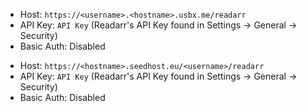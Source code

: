 
<Tabs>

<TabItem value="ultra-readarr" label="Ultra.cc">

- Host: `https://<username>.<hostname>.usbx.me/readarr`
- API Key: `API Key` (Readarr's API Key found in Settings -> General -> Security) 
- Basic Auth: Disabled

</TabItem>

<TabItem value="seedhost-readarr" label="Seedhost.eu">

- Host: `https://<hostname>.seedhost.eu/<username>/readarr`
- API Key: `API Key` (Readarr's API Key found in Settings -> General -> Security) 
- Basic Auth: Disabled

</TabItem>

</Tabs>
